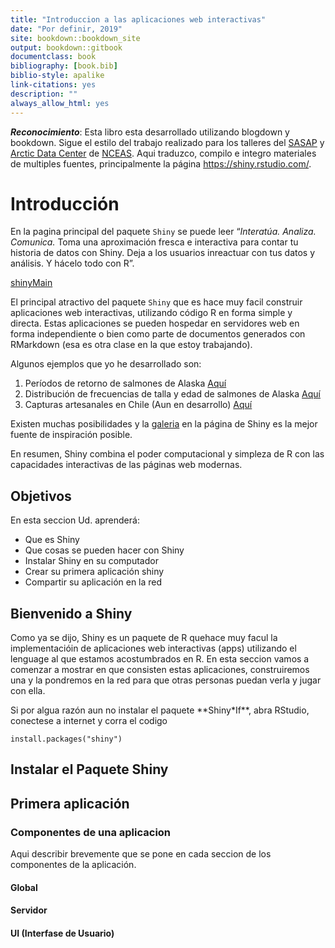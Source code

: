 ```yaml
--- 
title: "Introduccion a las aplicaciones web interactivas"
date: "Por definir, 2019"
site: bookdown::bookdown_site
output: bookdown::gitbook
documentclass: book
bibliography: [book.bib]
biblio-style: apalike
link-citations: yes
description: ""
always_allow_html: yes
---
```


_**Reconocimiento**_: Esta libro esta desarrollado utilizando blogdown y bookdown. Sigue el estilo del 
trabajo realizado para los talleres del [SASAP](https://alaskasalmonandpeople.org/) y [Arctic Data Center](https://arcticdata.io/) de [NCEAS](https://www.nceas.ucsb.edu/). Aqui traduzco, compilo e integro 
materiales de multiples fuentes, principalmente la página [https://shiny.rstudio.com/](https://shiny.rstudio.com/).


# Introducción

En la pagina principal del paquete `Shiny` se puede leer "*Interatúa.* *Analiza.* *Comunica.* Toma una aproximación
fresca e interactiva para contar tu historia de datos con Shiny. Deja a los usuarios inreactuar con tus datos y
análisis. Y hácelo todo con R".

  [shinyMain](images/main_Shiny.jpg)

El principal atractivo del paquete `Shiny` que es hace muy facil construir aplicaciones web interactivas, utilizando
código R en forma simple y directa. Estas aplicaciones se pueden hospedar en servidores web en forma independiente
o bien como parte de documentos generados con RMarkdown (esa es otra clase en la que estoy trabajando).

Algunos ejemplos que yo he desarrollado son:

1. Períodos de retorno de salmones de Alaska [Aquí](https://cornejo.shinyapps.io/ggjoy_Escapement/)
1. Distribución de frecuencias de talla y edad de salmones de Alaska [Aquí](https://cornejo.shinyapps.io/shiny_asl-AgeLength/)
1. Capturas artesanales en Chile (Aun en desarrollo) [Aquí](https://cornejo.shinyapps.io/CapturasArtesanales/)

Existen muchas posibilidades y la [galeria](https://shiny.rstudio.com/gallery/see-more.html) en la página de Shiny es la mejor fuente de inspiración posible.

En resumen, Shiny combina el poder computacional y simpleza de R con las capacidades interactivas de las páginas web modernas.


## Objetivos

En esta seccion Ud. aprenderá:

- Que es Shiny
- Que cosas se pueden hacer con Shiny
- Instalar Shiny en su computador
- Crear su primera aplicación shiny
- Compartir su aplicación en la red


## Bienvenido a Shiny

Como ya se dijo, Shiny es un paquete de R quehace muy facul la implementacióin de aplicaciones web interactivas
(apps) utilizando el lenguage al que estamos acostumbrados en R. En esta seccion vamos a comenzar a mostrar en que consisten estas aplicaciones, construiremos una y la pondremos en la red para que otras personas puedan verla y jugar con ella.

Si por algua razón aun no instalar el paquete **Shiny*If**, abra RStudio, conectese a internet y corra el codigo

```
install.packages("shiny")
```

## Instalar el Paquete Shiny

## Primera aplicación

### Componentes de una aplicacion

Aqui describir brevemente que se pone en cada seccion de los componentes de la aplicación.

#### Global

#### Servidor

#### UI (Interfase de Usuario)




